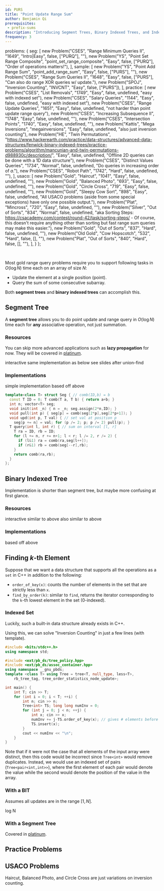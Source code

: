 ```yaml
---
id: PURS
title: "Point Update Range Sum"
author: Benjamin Qi
prerequisites: 
 - prefix-sums
description: "Introducing Segment Trees, Binary Indexed Trees, and Indexed Sets (C++ only)."
frequency: 3
---
```



  problems: {
    seg: [
      new Problem("CSES", "Range Minimum Queries II", "1649", "Intro|Easy", false, ["PURQ"], ""),
      new Problem("YS", "Point Set Range Composite", "point_set_range_composite", "Easy", false, ["PURQ"], "Order of operations matters!"),
    ],
    sample: [
      new Problem("YS", "Point Add Range Sum", "point_add_range_sum", "Easy", false, ["PURS"], ""),
      new Problem("CSES", "Range Sum Queries II", "1648", "Easy", false, ["PURS"], "Can also do range XOR queries w/ update."),
      new Problem("SPOJ", "Inversion Counting", "INVCNT", "Easy", false, ["PURS"]),
    ],
    practice: [
      new Problem("CSES", "List Removals", "1749", "Easy", false, undefined, "easy with indexed set"),
      new Problem("CSES", "Salary Queries", "1144", "Easy", false, undefined, "easy with indexed set"),
      new Problem("CSES", "Range Update Queries", "1651", "Easy", false, undefined, "not harder than point update range query"),
      new Problem("CSES", "Increasing Subsequence II", "1748", "Easy", false, undefined, ""),
      new Problem("CSES", "Intersection Points", "1740", "Easy", false, undefined, ""),
      new Problem("Kattis", "Mega Inversions", "megainversions", "Easy", false, undefined, "also just inversion counting"),
      new Problem("HE", "Twin Permutations", "https://www.hackerearth.com/practice/data-structures/advanced-data-structures/fenwick-binary-indexed-trees/practice-problems/algorithm/mancunian-and-twin-permutations-d988930c/description/", "Easy", false, undefined, "Offline 2D queries can be done with a 1D data structure"),
      new Problem("CSES", "Distinct Values Queries", "1734", "Normal", false, undefined, "Do queries in increasing order of $a$."),
      new Problem("CSES", "Robot Path", "1742", "Hard", false, undefined, ""),
    ],
    usaco: [
      new Problem("Gold", "Haircut", "1041", "Easy", false, undefined, ""),
      new Problem("Gold", "Balanced Photo", "693", "Easy", false, undefined, ""),
      new Problem("Gold", "Circle Cross", "719", "Easy", false, undefined, ""),
      new Problem("Gold", "Sleepy Cow Sort", "898", "Easy", false, undefined, "All USACO problems (aside from some special exceptions) have only one possible output."),
      new Problem("Plat", "Mincross", "720", "Easy", false, undefined, ""),
      new Problem("Silver", "Out of Sorts", "834", "Normal", false, undefined, "aka Sorting Steps: https://csacademy.com/contest/round-42/task/sorting-steps/ -  Of course, this doesn't require anything other than sorting but fast range sum queries may make this easier."),
      new Problem("Gold", "Out of Sorts", "837", "Hard", false, undefined, ""),
      new Problem("Old Gold", "Cow Hopscotch", "532", "Hard", false, [], ""),
      new Problem("Plat", "Out of Sorts", "840", "Hard", false, [], ""),
    ],
  }
};

<Problems problems={metadata.problems.sample} />

<br />

Most gold range query problems require you to support following tasks in $O(\log N)$ time each on an array of size $N$:

 - Update the element at a single position (point).
 - Query the sum of some consecutive subarray.

Both **segment trees** and **binary indexed trees** can accomplish this.

## Segment Tree

<Problems problems={metadata.problems.seg} />

A **segment tree** allows you to do point update and range query in $O(\log N)$ time each for **any** associative operation, not just summation. 

### Resources

<Info title="Pro Tip">

You can skip more advanced applications such as **lazy propagation** for now. They will be covered in [platinum](../plat/seg-ext).

</Info>

<Resources>
  <Resource source="CSA" title="Segment Trees" url="segment_trees" starred>interactive</Resource>
  <Resource source="CPH" title="9.3 - Segment Trees" starred>same implementation as below</Resource>
  <Resource source="CPC" title="3 - Data Structures" url="03_data_structures" starred>see slides after union-find</Resource>
  <Resource source="cp-algo" title="Segment Tree" url="data_structures/segment_tree.html" starred></Resource>
  <Resource source="PAPS" title="11.2.3 - Segment Trees"></Resource>
</Resources>

### Implementations

<Resources>
  <Resource source="CF" title="AICash - Efficient and easy segment trees" url="blog/entry/18051" starred>simple implementation</Resource>
  <Resource source="Benq" title="SegTree" url="https://github.com/bqi343/USACO/blob/master/Implementations/content/data-structures/1D%20Range%20Queries%20(9.2)/SegTree%20(9.2).h">based off above</Resource>
</Resources>

<LanguageSection>

<CPPSection>

```cpp
template<class T> struct Seg { // comb(ID,b) = b
  const T ID = 0; T comb(T a, T b) { return a+b; } 
  int n; vector<T> seg;
  void init(int _n) { n = _n; seg.assign(2*n,ID); }
  void pull(int p) { seg[p] = comb(seg[2*p],seg[2*p+1]); }
  void upd(int p, T val) { // set val at position p
    seg[p += n] = val; for (p /= 2; p; p /= 2) pull(p); }
  T query(int l, int r) { // sum on interval [l, r]
    T ra = ID, rb = ID; 
    for (l += n, r += n+1; l < r; l /= 2, r /= 2) {
      if (l&1) ra = comb(ra,seg[l++]);
      if (r&1) rb = comb(seg[--r],rb);
    }
    return comb(ra,rb);
  }
};
```

</CPPSection>

</LanguageSection>

## Binary Indexed Tree

Implementation is shorter than segment tree, but maybe more confusing at first glance.

### Resources

<Resources>
  <Resource source="CSA" title="Fenwick Trees" url="fenwick_trees" starred>interactive</Resource>
  <Resource source="CPH" title="9.2, 9.4 - Binary Indexed Tree" starred>similar to above</Resource>
  <Resource source="cp-algo" title="Fenwick Tree" url="data_structures/fenwick.html">also similar to above</Resource>
  <Resource source="TC" title="Binary Indexed Trees" url="binary-indexed-trees"></Resource>
</Resources>

### Implementations

<LanguageSection>

<CPPSection>

<Resources>
  <Resource source="CF" title="mouse_wireless - Multi-dimensional BITs with Templates" url="https://codeforces.com/blog/entry/64914" starred></Resource>
  <Resource source="Benq" title="BIT" url="https://github.com/bqi343/USACO/blob/master/Implementations/content/data-structures/1D%20Range%20Queries%20(9.2)/BIT%20(9.2).h">based off above</Resource>
</Resources>

</CPPSection>

</LanguageSection>


## Finding $k$-th Element

Suppose that we want a data structure that supports all the operations as a `set` in C++ in addition to the following:

  - `order_of_key(x)`: counts the number of elements in the set that are strictly less than `x`. 
  - `find_by_order(k)`: similar to `find`, returns the iterator corresponding to the `k`-th lowest element in the set (0-indexed).

### Indexed Set

Luckily, such a built-in data structure already exists in C++.

<Resources>
  <Resource source="CF" url="blog/entry/11080" title="adamant - Policy Based Data Structures" starred> </Resource>
  <Resource source="Benq" url="https://github.com/bqi343/USACO/blob/master/Implementations/content/data-structures/STL%20(5)/IndexedSet.h" title="Indexed Set"></Resource>
</Resources>

Using this, we can solve "Inversion Counting" in just a few lines (with template).

<!-- <Spoiler title="INVCNT with Indexed Set"> -->

```cpp
#include <bits/stdc++.h>
using namespace std;

#include <ext/pb_ds/tree_policy.hpp>
#include <ext/pb_ds/assoc_container.hpp>
using namespace __gnu_pbds;
template <class T> using Tree = tree<T, null_type, less<T>, 
	rb_tree_tag, tree_order_statistics_node_update>; 

int main() {
	int T; cin >> T;
	for (int i = 0; i < T; ++i) {
		int n; cin >> n;
		Tree<int> TS; long long numInv = 0;
		for (int j = 0; j < n; ++j) { 
			int x; cin >> x;
			numInv += j-TS.order_of_key(x); // gives # elements before it > x
			TS.insert(x);
		}
		cout << numInv << "\n";
	}
}
```

<!-- </Spoiler> -->

Note that if it were not the case that all elements of the input array were distinct, then this code would be incorrect since `Tree<int>` would remove duplicates. Instead, we would use an indexed set of pairs (`Tree<pair<int,int>>`), where the first element of each pair would denote the value while the second would denote the position of the value in the array.

### With a BIT

Assumes all updates are in the range $[1,N]$.

<Resources>
  <Resource source="CF" url="blog/entry/11275" title="adamant - About Ordered Set" starred> log N </Resource>
</Resources>

<!--   <Resource source="GFG" url="order-statistic-tree-using-fenwick-tree-bit" title="Order Statistic Tree using BIT"> log^2 N </Resource> -->

### With a Segment Tree

Covered in [platinum](../plat/seg-ext).

## Practice Problems

<Problems problems={metadata.problems.practice} />

## USACO Problems

Haircut, Balanced Photo, and Circle Cross are just variations on inversion counting.

<Problems problems={metadata.problems.usaco} />
